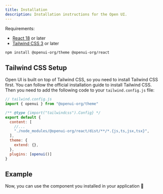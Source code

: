 ```yaml
---
title: Installation
description: Installation instructions for the Open UI.
---
```


Requirements:

- [React 18](https://reactjs.org/) or later
- [Tailwind CSS 3](https://tailwindcss.com/) or later

```sh
npm install @openui-org/theme @openui-org/react
```

## Tailwind CSS Setup

Open UI is built on top of Tailwind CSS, so you need to install Tailwind CSS first. You can follow the official installation guide to install Tailwind CSS. Then you need to add the following code to your `tailwind.config.js` file:

```js
// tailwind.config.js
import { openui } from "@openui-org/theme"

/** @type {import("tailwindcss").Config} */
export default {
  content: [
    //...
    "./node_modules/@openui-org/react/dist/**/*.{js,ts,jsx,tsx}",
  ],
  theme: {
    extend: {},
  },
  plugins: [openui()]
}
```

## Example

Now, you can use the component you installed in your application 🎉